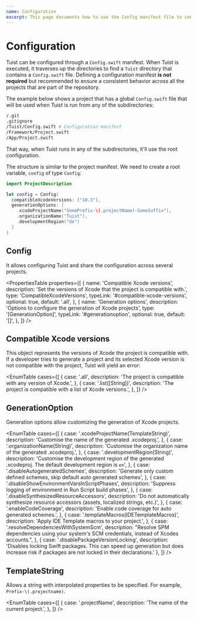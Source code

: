 ```yaml
---
name: Configuration
excerpt: This page documents how to use the Config manifest file to configure Tuist's functionalities globally.
---
```



# Configuration

Tuist can be configured through a `Config.swift` manifest.
When Tuist is executed, it traverses up the directories to find a `Tuist` directory that contains a `Config.swift` file.
Defining a configuration manifest **is not required** but recommended to ensure a consistent behavior across all the projects that are part of the repository.

The example below shows a project that has a global `Config.swift` file that will be used when Tuist is run from any of the subdirectories:

```bash
/.git
.gitignore
/Tuist/Config.swift # Configuration manifest
/Framework/Project.swift
/App/Project.swift
```

That way, when Tuist runs in any of the subdirectories, it'll use the root configuration.

The structure is similar to the project manifest. We need to create a root variable, `config` of type `Config`:

```swift
import ProjectDescription

let config = Config(
  compatibleXcodeVersions: ["10.3"],
  generationOptions: [
    .xcodeProjectName("SomePrefix-\(.projectName)-SomeSuffix"),
    .organizationName("Tuist"),
    .developmentRegion("de")
  ]
)
```

## Config

It allows configuring Tuist and share the configuration across several projects.

<PropertiesTable
  properties={[
    {
      name: 'Compatible Xcode versions',
      description:
        'Set the versions of Xcode that the project is compatible with.',
      type: 'CompatibleXcodeVersions',
      typeLink: '#compatible-xcode-versions',
      optional: true,
      default: '.all',
    },
    {
      name: 'Generation options',
      description: 'Options to configure the generation of Xcode projects',
      type: '[GenerationOption]',
      typeLink: '#generationoption',
      optional: true,
      default: '[]',
    },
  ]}
/>

## Compatible Xcode versions

This object represents the versions of Xcode the project is compatible with. If a developer tries to generate a project and its selected Xcode version is not compatible with the project, Tuist will yield an error:

<EnumTable
  cases={[
    {
      case: '.all',
      description: 'The project is compatible with any version of Xcode.',
    },
    {
      case: '.list([String])',
      description: 'The project is compatible with a list of Xcode versions.',
    },
  ]}
/>

<Message
  info
  title="ExpressibleByArrayLiteral and ExpressibleByStringLiteral"
  description="Note that 'CompatibleXcodeVersions' can also be initialized with a string or array of strings that represent the supported Xcode versions."
/>

## GenerationOption

Generation options allow customizing the generation of Xcode projects.

<EnumTable
  cases={[
    {
      case: '.xcodeProjectName(TemplateString)',
      description: 'Customise the name of the generated .xcodeproj.',
    },
    {
      case: '.organizationName(String)',
      description:
        'Customise the organization name of the generated .xcodeproj.',
    },
    {
      case: '.developmentRegion(String)',
      description:
        'Customise the development region of the generated .xcodeproj. The default development region is `en`',
    },
    {
      case: '.disableAutogeneratedSchemes',
      description:
        'Generate only custom defined schemes, skip default auto generated schemes',
    },
    {
      case: '.disableShowEnvironmentVarsInScriptPhases',
      description: 'Suppress logging of environment in Run Script build phases',
    },
    {
      case: '.disableSynthesizedResourceAccessors',
      description:
        'Do not automatically synthesize resource accessors (assets, localized strings, etc.)',
    },
    {
      case: '.enableCodeCoverage',
      description: 'Enable code coverage for auto generated schemes.',
    },
    {
      case: '.templateMacros(IDETemplateMacros)',
      description: 'Apply IDE Template macros to your project.',
    },
    {
      case: '.resolveDependenciesWithSystemScm',
      description:
        "Resolve SPM dependencies using your system's SCM credentials, instead of Xcodes accounts.",
    },
    {
      case: '.disablePackageVersionLocking',
      description:
        'Disables locking Swift packages. This can speed up generation but does increase risk if packages are not locked in their declarations.'
    },
  ]}
/>

## TemplateString

Allows a string with interpolated properties to be specified. For example, `Prefix-\(.projectname)`.

<EnumTable
  cases={[
    {
      case: '.projectName',
      description: 'The name of the current project.',
    },
  ]}
/>
